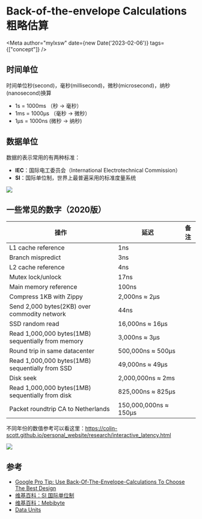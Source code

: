 # Back-of-the-envelope Calculations 粗略估算


<Meta author="mylxsw" date={new Date('2023-02-06')} tags={["concept"]} /> 

## 时间单位

时间单位秒(second)，毫秒(millisecond)，微秒(microsecond)，纳秒(nanosecond)换算

- 1s = 1000ms （秒 -> 毫秒）
- 1ms = 1000μs （毫秒 -> 微秒）
- 1μs = 1000ns (微秒 -> 纳秒)

## 数据单位

数据的表示常用的有两种标准：

- **IEC**：国际电工委员会（International Electrotechnical Commission）
- **SI**：国际单位制，世界上最普遍采用的标准度量系统

![](https://ssl.aicode.cc/mweb/20240812/16756685292793.jpg)


## 一些常见的数字（2020版）

| 操作                                   | 延迟          | 备注 |
|----------------------------------------|---------------|------|
| L1 cache reference                     | 1ns           |      |
| Branch mispredict                      | 3ns           |      |
| L2 cache reference                     | 4ns           |      |
| Mutex lock/unlock                      | 17ns          |      |
| Main memory reference                  | 100ns         |      |
| Compress 1KB with Zippy                | 2,000ns ≈ 2μs  |      |
| Send 2,000 bytes(2KB) over commodity network | 44ns          |      |
| SSD random read                        | 16,000ns ≈ 16μs |      |
| Read 1,000,000 bytes(1MB) sequentially from memory | 3,000ns ≈ 3μs |      |
| Round trip in same datacenter | 500,000ns ≈ 500μs |      |
| Read 1,000,000 bytes(1MB) sequentially from SSD | 49,000ns ≈ 49μs |      |
| Disk seek | 2,000,000ns ≈ 2ms |      |
| Read 1,000,000 bytes(1MB) sequentially from disk | 825,000ns ≈ 825μs |  |
| Packet roundtrip CA to Netherlands | 150,000,000ns ≈ 150μs |  |

不同年份的数值参考可以看这里：https://colin-scott.github.io/personal_website/research/interactive_latency.html

![](https://ssl.aicode.cc/mweb/20240812/16756707478520.jpg)


## 参考

- [Google Pro Tip: Use Back-Of-The-Envelope-Calculations To Choose The Best Design](http://highscalability.com/blog/2011/1/26/google-pro-tip-use-back-of-the-envelope-calculations-to-choo.html)
- [维基百科：SI 国际单位制](https://zh.wikipedia.org/zh-cn/%E5%9B%BD%E9%99%85%E5%8D%95%E4%BD%8D%E5%88%B6)
- [维基百科：Mebibyte](https://zh.wikipedia.org/zh-cn/Mebibyte)
- [Data Units](http://wiki.webperfect.ch/index.php?title=Data_Units)